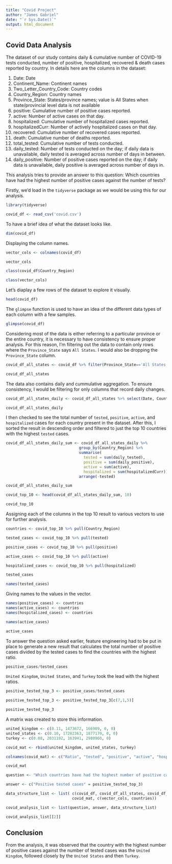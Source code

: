 ---
title: "Covid Project"
author: "James Gabriel"
date: "`r Sys.Date()`"
output: html_document
---
## Covid Data Analysis

The dataset of our study contains daily & cumulative number of COVID-19 tests conducted, number of positive, hospitalized, recovered & death cases reported by country. In details here are the columns in the dataset:

1. Date: Date
1.  Continent_Name: Continent names
1. Two_Letter_Country_Code: Country codes
1. Country_Region: Country names
1. Province_State: States/province names; value is All States when state/provincial level data is not available
1. positive: Cumulative number of positive cases reported.
1. active: Number of active cases on that day.
1. hospitalized: Cumulative number of hospitalized cases reported.
1. hospitalizedCurr: Number of actively hospitalized cases on that day.
1. recovered: Cumulative number of recovered cases reported.
1. death: Cumulative number of deaths reported.
1. total_tested: Cumulative number of tests conducted.
1. daily_tested: Number of tests conducted on the day; if daily data is unavailable, daily tested is averaged across number of days in between.
1. daily_positive: Number of positive cases reported on the day; if daily data is unavailable, daily positive is averaged across number of days in.

This analysis tries to provide an answer to this question: Which countries have had the highest number of positive cases against the number of tests?

Firstly, we'd load in the `tidyverse` package as we would be using this for our analysis.
```{r}
library(tidyverse)
```
```{r}
covid_df <- read_csv('covid.csv')
```
To have a brief idea of what the dataset looks like.

```{r}
dim(covid_df)
```
Displaying the column names.

```{r}
vector_cols <- colnames(covid_df)
```
```{r}
vector_cols
```
```{r}
class(covid_df$Country_Region)
```
```{r}
class(vector_cols)
```
Let's diaplay a few rows of the dataset to explore it visually.

```{r}
head(covid_df)
```
The `glimpse` function is used to have an idea of the different data types of each column with a few samples.

```{r}
glimpse(covid_df)
```

Considering most of the data is either referring to a particular province or the entire country, it is necessary to have consistency to ensure proper analysis. For this reason, I'm filtering out the data to contain only rows where the `Province_State` says `All States`. 
I would also be dropping the `Province_State` column.

```{r}
covid_df_all_states <- covid_df %>% filter(Province_State=='All States') %>% select(-Province_State)
```
```{r}
covid_df_all_states
```

The data also contains daily and cummulative aggregation. To ensure consistency, I would be filtering for only columns that record daily changes.

```{r}
covid_df_all_states_daily <- covid_df_all_states %>% select(Date, Country_Region, active, hospitalizedCurr, daily_tested, daily_positive)
```
```{r}
covid_df_all_states_daily
```

I then checked to see the total number of `tested`, `positive`, `active`, and `hospitalized` cases for each country present in the dataset. After this, I sorted the result in descending order and filtered to just the top 10 countries with the highest `tested` cases.

```{r}
covid_df_all_states_daily_sum <- covid_df_all_states_daily %>% 
                                group_by(Country_Region) %>% 
                                summarise(
                                  tested = sum(daily_tested),
                                  positive = sum(daily_positive),
                                  active = sum(active),
                                  hospitalized = sum(hospitalizedCurr)) %>% 
                                arrange(-tested)
```

```{r}
covid_df_all_states_daily_sum
```

```{r}
covid_top_10 <- head(covid_df_all_states_daily_sum, 10)
```
```{r}
covid_top_10
```
Assigning each of the columns in the top 10 result to various vectors to use for further analysis.


```{r}
countries <- covid_top_10 %>% pull(Country_Region)

tested_cases <- covid_top_10 %>% pull(tested)

positive_cases <- covid_top_10 %>% pull(positive)

active_cases <- covid_top_10 %>% pull(active)

hospitalized_cases <- covid_top_10 %>% pull(hospitalized)
```

```{r}
tested_cases
```

```{r}
names(tested_cases)
```
Giving names to the values in the vector.

```{r}
names(positive_cases) <- countries
names(active_cases) <- countries
names(hospitalized_cases) <- countries
```

```{r}
names(active_cases)
```
```{r}
active_cases
```

To answer the question asked earlier, feature engineering had to be put in place to generate a new result that calculates the total number of positive cases divided by the tested cases to find the countries with the highest ratio.

```{r}
positive_cases/tested_cases
```

`United Kingdom`, `United States`, and `Turkey` took the lead with the highest ratios.

```{r}
positive_tested_top_3 <- positive_cases/tested_cases
```
```{r}
positive_tested_top_3 <- positive_tested_top_3[c(7,1,5)]
```
```{r}
positive_tested_top_3
```

A matrix was created to store this information.

```{r}
united_kingdom <- c(0.11, 1473672, 166909, 0, 0)
united_states <- c(0.10, 17282363, 1877179, 0, 0)
turkey <- c(0.08, 2031192, 163941, 2980960, 0)
```
```{r}
covid_mat <- rbind(united_kingdom, united_states, turkey)
```
```{r}
colnames(covid_mat) <- c("Ratio", "tested", "positive", "active", "hospitalized")
```
```{r}
covid_mat
```
```{r}
question <- "Which countries have had the highest number of positive cases against the number of tests?"
```

```{r}
answer <- c("Positive tested cases" = positive_tested_top_3)
```

```{r}
data_structure_list <- list( c(covid_df, covid_df_all_states, covid_df_all_states_daily, covid_top_10),
                             covid_mat, c(vector_cols, countries))
```

```{r}
covid_analysis_list <- list(question, answer, data_structure_list)
```

```{r}
covid_analysis_list[[2]]
```

## Conclusion

From the analysis, it was observed that the country with the highest number of positive cases against the number of tested cases was the `United Kingdom`, followed closely by the `United States` and then `Turkey`.